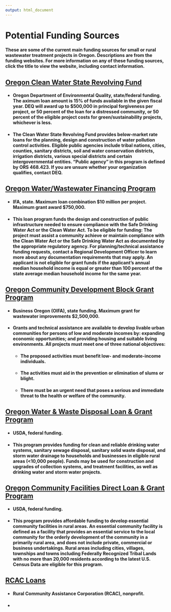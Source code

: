 ```yaml
---
output: html_document
---
```


# Potential Funding Sources  
#### These are some of the current main funding sources for small or rural wastewater treatment projects in Oregon. Descriptions are from the funding websites. For more information on any of these funding sources, click the title to view the website, including contact information.  
## [Oregon Clean Water State Revolving Fund](https://www.oregon.gov/deq/wq/cwsrf/Pages/default.aspx)  
* ####  Oregon Department of Environmental Quality, state/federal funding. The aximum loan amount is 15% of funds available in the given fiscal year. DEQ will award up to $500,000 in principal forgiveness per project, or 50 percent of the loan for a distressed community, or 50 percent of the eligible project costs for green/sustainability projects, whichever is less.  
* ####  The Clean Water State Revolving Fund provides below-market rate loans for the planning, design and construction of water pollution control activities. Eligible public agencies include tribal nations, cities, counties, sanitary districts, soil and water conservation districts, irrigation districts, various special districts and certain intergovernmental entities. "Public agency” in this program is defined by ORS 468.423. If you are unsure whether your organization qualifies, contact DEQ.  

## [Oregon Water/Wastewater Financing Program](http://www.orinfrastructure.org/Infrastructure-Programs/WW/) 
* ####  IFA, state. Maximum loan combination $10 million per project. Maximum grant award $750,000.   
* ####  This loan program funds the design and construction of public infrastructure needed to ensure compliance with the Safe Drinking Water Act or the Clean Water Act. To be eligible for funding: The project must assist a community achieve or maintain compliance with the Clean Water Act or the Safe Drinking Water Act as documented by the appropriate regulatory agency. For planning/technical assistance funding requests, contact a Regional Development Officer to learn more about any documentation requirements that may apply. An applicant is not eligible for grant funds if the applicant's annual median household income is equal or greater than 100 percent of the state average median household income for the same year.  

## [Oregon Community Development Block Grant Program](http://www.orinfrastructure.org/Infrastructure-Programs/CDBG/)   
* #### Business Oregon (OIFA), state funding. Maximum grant for wastewater improvements $2,500,000.   
* ####  Grants and technical assistance are available to develop livable urban communities for persons of low and moderate incomes by: expanding economic opportunities; and providing housing and suitable living environments. All projects must meet one of three national objectives:    
  +	#### The proposed activities must benefit low- and moderate-income individuals.  
  +	#### The activities must aid in the prevention or elimination of slums or blight.  
  +	#### There must be an urgent need that poses a serious and immediate threat to the health or welfare of the community.  

## [Oregon Water & Waste Disposal Loan & Grant Program](https://www.rd.usda.gov/programs-services/water-waste-disposal-loan-grant-program/or)    
* #### USDA, federal funding.     
* #### This program provides funding for clean and reliable drinking water systems, sanitary sewage disposal, sanitary solid waste disposal, and storm water drainage to households and businesses in eligible rural areas (<10,000 people). Funds may be used for construction and upgrades of collection systems, and treatment facilities, as well as drinking water and storm water projects.  

## [Oregon Community Facilities Direct Loan & Grant Program]()    
* #### USDA, federal funding.   
* #### This program provides affordable funding to develop essential community facilities in rural areas. An essential community facility is defined as a facility that provides an essential service to the local community for the orderly development of the community in a primarily rural area, and does not include private, commercial or business undertakings. Rural areas including cities, villages, townships and towns including Federally Recognized Tribal Lands with no more than 20,000 residents according to the latest U.S. Census Data are eligible for this program.  

## [RCAC Loans]() 
* #### Rural Community Assistance Corporation (RCAC), nonprofit.  
* #### 
